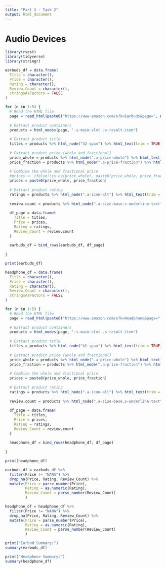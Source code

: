 ```yaml
---
title: "Part 1 - Task 2"
output: html_document
---
```


# Audio Devices

```r
library(rvest)
library(tidyverse)
library(stringr)
```

```r

earbuds_df = data.frame(
  Title = character(),
  Price = character(),
  Rating = character(),
  Review_Count = character(),
  stringsAsFactors = FALSE
)

for (n in 1:5) {
  # Read the HTML file
  page = read_html(paste0("https://www.amazon.com/s?k=Earbuds&page=", n))
  
  # Extract product containers
  products = html_nodes(page, ".s-main-slot .s-result-item")
  
  # Extract product title
  titles = products %>% html_node("h2 span") %>% html_text(trim = TRUE)
  
  # Extract product price (whole and fractional)
  price_whole = products %>% html_node(".a-price-whole") %>% html_text(trim = TRUE)
  price_fraction = products %>% html_node(".a-price-fraction") %>% html_text(trim = TRUE)
  
  # Combine the whole and fractional price
  #prices <- ifelse(!is.na(price_whole), paste0(price_whole, price_fraction), NA)
  prices = paste0(price_whole, price_fraction)
  
  # Extract product rating
  ratings = products %>% html_node(".a-icon-alt") %>% html_text(trim = TRUE) %>% str_extract("^[0-9\\.]+")
  
  review.count = products %>% html_node(".a-size-base.s-underline-text") %>% html_text(trim = TRUE)
  
  df_page = data.frame(
    Title = titles,
    Price = prices,
    Rating = ratings,
    Review_Count = review.count
  )
  
  earbuds_df = bind_rows(earbuds_df, df_page)
  
}

print(earbuds_df)
```

```r
headphone_df = data.frame(
  Title = character(),
  Price = character(),
  Rating = character(),
  Review_Count = character(),
  stringsAsFactors = FALSE
)

for (n in 1:5) {
  # Read the HTML file
  page = read_html(paste0("https://www.amazon.com/s?k=Headphone&page=", n))
  
  # Extract product containers
  products = html_nodes(page, ".s-main-slot .s-result-item")
  
  # Extract product title
  titles = products %>% html_node("h2 span") %>% html_text(trim = TRUE)
  
  # Extract product price (whole and fractional)
  price_whole = products %>% html_node(".a-price-whole") %>% html_text(trim = TRUE)
  price_fraction = products %>% html_node(".a-price-fraction") %>% html_text(trim = TRUE)
  
  # Combine the whole and fractional price
  prices = paste0(price_whole, price_fraction)
  
  # Extract product rating
  ratings = products %>% html_node(".a-icon-alt") %>% html_text(trim = TRUE) %>% str_extract("^[0-9\\.]+")
  
  review.count = products %>% html_node(".a-size-base.s-underline-text") %>% html_text(trim = TRUE)
  
  df_page = data.frame(
    Title = titles,
    Price = prices,
    Rating = ratings,
    Review_Count = review.count
  )
  
  headphone_df = bind_rows(headphone_df, df_page)
  
}

print(headphone_df)
```

```r
earbuds_df = earbuds_df %>%
  filter(Price != "NANA") %>%
  drop_na(Price, Rating, Review_Count) %>% 
  mutate(Price = parse_number(Price),
         Rating = as.numeric(Rating),
         Review_Count = parse_number(Review_Count)
         )

headphone_df = headphone_df %>%
  filter(Price != "NANA") %>%
  drop_na(Price, Rating, Review_Count) %>% 
  mutate(Price = parse_number(Price),
         Rating = as.numeric(Rating),
         Review_Count = parse_number(Review_Count)
         )
```

```r
print("Earbud Summary:")
summary(earbuds_df)

print("Headphone Summary:")
summary(headphone_df)
```
